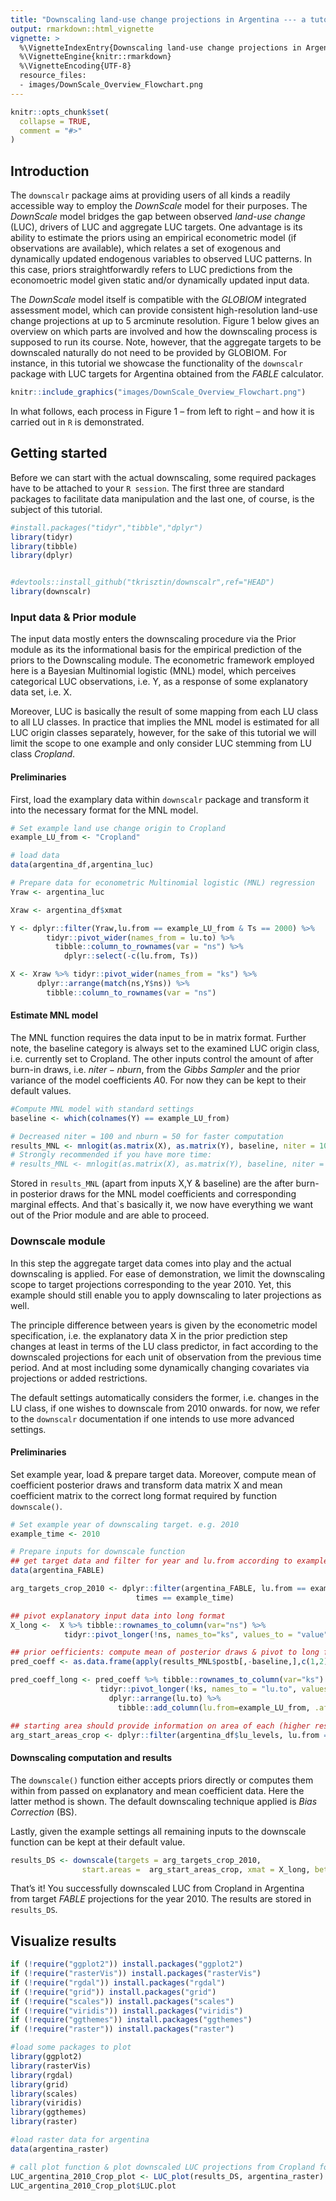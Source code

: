 ```yaml
---
title: "Downscaling land-use change projections in Argentina --- a tutorial using `downscalr`"
output: rmarkdown::html_vignette
vignette: >
  %\VignetteIndexEntry{Downscaling land-use change projections in Argentina --- a tutorial using `downscalr`}
  %\VignetteEngine{knitr::rmarkdown}
  %\VignetteEncoding{UTF-8}
  resource_files:
  - images/DownScale_Overview_Flowchart.png
---
```


```r
knitr::opts_chunk$set(
  collapse = TRUE,
  comment = "#>"
)
```

## Introduction

The `downscalr` package aims at providing users of all kinds a readily accessible way to employ the *DownScale* model for their purposes. The *DownScale* model bridges the gap between observed *land-use change* (LUC), drivers of LUC and aggregate LUC targets. One advantage is its ability to estimate the priors using an empirical econometric model (if observations are available), which relates a set of exogenous and dynamically updated endogenous variables to observed LUC patterns. In this case, priors straightforwardly refers to LUC predictions from the economoetric model given static and/or dynamically updated input data.

The *DownScale* model itself is compatible with the *GLOBIOM* integrated assessment model, which can provide consistent high-resolution land-use change projections at up to 5 arcminute resolution. Figure 1 below gives an overview on which parts are involved and how the downscaling process is supposed to run its course. Note, however, that the aggregate targets to be downscaled naturally do not need to be provided by GLOBIOM. For instance, in this tutorial we showcase the functionality of the `downscalr` package with LUC targets for Argentina obtained from the *FABLE* calculator.

```r
knitr::include_graphics("images/DownScale_Overview_Flowchart.png")
```

In what follows, each process in Figure 1 -- from left to right -- and how it is carried out in `R` is demonstrated.

## Getting started

Before we can start with the actual downscaling, some required packages have to be attached to your `R session`. The first three are standard packages to facilitate data manipulation and the last one, of course, is the subject of this tutorial.

```r
#install.packages("tidyr","tibble","dplyr")
library(tidyr)
library(tibble)
library(dplyr)


#devtools::install_github("tkrisztin/downscalr",ref="HEAD")
library(downscalr)
```

### Input data & Prior module

The input data mostly enters the downscaling procedure via the Prior module as its the informational basis for the empirical prediction of the priors to the Downscaling module. The econometric framework employed here is a Bayesian Multinomial logistic (MNL) model, which perceives categorical LUC observations, i.e. Y, as a response of some explanatory data set, i.e. X.

Moreover, LUC is basically the result of some mapping from each LU class to all LU classes. In practice that implies the MNL model is estimated for all LUC origin classes separately, however, for the sake of this tutorial we will limit the scope to one example and only consider LUC stemming from LU class *Cropland*.

#### Preliminaries

First, load the examplary data within `downscalr` package and transform it into the necessary format for the MNL model.

```r
# Set example land use change origin to Cropland
example_LU_from <- "Cropland"

# load data
data(argentina_df,argentina_luc)

# Prepare data for econometric Multinomial logistic (MNL) regression
Yraw <- argentina_luc

Xraw <- argentina_df$xmat

Y <- dplyr::filter(Yraw,lu.from == example_LU_from & Ts == 2000) %>%
        tidyr::pivot_wider(names_from = lu.to) %>%
          tibble::column_to_rownames(var = "ns") %>%
            dplyr::select(-c(lu.from, Ts))

X <- Xraw %>% tidyr::pivot_wider(names_from = "ks") %>%
      dplyr::arrange(match(ns,Y$ns)) %>%
        tibble::column_to_rownames(var = "ns")
```

#### Estimate MNL model

The MNL function requires the data input to be in matrix format. Further note, the baseline category is always set to the examined LUC origin class, i.e. currently set to Cropland. The other inputs control the amount of after burn-in draws, i.e. $niter-nburn$, from the *Gibbs Sampler* and the prior variance of the model coefficients $A0$. For now they can be kept to their default values.

```r
#Compute MNL model with standard settings
baseline <- which(colnames(Y) == example_LU_from)

# Decreased niter = 100 and nburn = 50 for faster computation 
results_MNL <- mnlogit(as.matrix(X), as.matrix(Y), baseline, niter = 100, nburn = 50, A0 = 10^4)
# Strongly recommended if you have more time: 
# results_MNL <- mnlogit(as.matrix(X), as.matrix(Y), baseline, niter = 2000, nburn = 1000, A0 = 10^4)
```

Stored in `results_MNL` (apart from inputs X,Y & baseline) are the after burn-in posterior draws for the MNL model coefficients and corresponding marginal effects. And that\`s basically it, we now have everything we want out of the Prior module and are able to proceed.

### Downscale module

In this step the aggregate target data comes into play and the actual downscaling is applied. For ease of demonstration, we limit the downscaling scope to target projections corresponding to the year 2010. Yet, this example should still enable you to apply downscaling to later projections as well.

The principle difference between years is given by the econometric model specification, i.e. the explanatory data X in the prior prediction step changes at least in terms of the LU class predictor, in fact according to the downscaled projections for each unit of observation from the previous time period. And at most including some dynamically changing covariates via projections or added restrictions.

The default settings automatically considers the former, i.e. changes in the LU class, if one wishes to downscale from 2010 onwards. for now, we refer to the `downscalr` documentation if one intends to use more advanced settings.

#### Preliminaries

Set example year, load & prepare target data. Moreover, compute mean of coefficient posterior draws and transform data matrix X and mean coefficient matrix to the correct long format required by function `downscale()`.

```r
# Set example year of downscaling target. e.g. 2010
example_time <- 2010

# Prepare inputs for downscale function
## get target data and filter for year and lu.from according to example, i.e. 2010 & cropland
data(argentina_FABLE)

arg_targets_crop_2010 <- dplyr::filter(argentina_FABLE, lu.from == example_LU_from &
                            times == example_time)

## pivot explanatory input data into long format
X_long <-  X %>% tibble::rownames_to_column(var="ns") %>%
            tidyr::pivot_longer(!ns, names_to="ks", values_to = "value")

## prior oefficients: compute mean of posterior draws & pivot to long format  
pred_coeff <- as.data.frame(apply(results_MNL$postb[,-baseline,],c(1,2),mean))

pred_coeff_long <- pred_coeff %>% tibble::rownames_to_column(var="ks") %>%
                    tidyr::pivot_longer(!ks, names_to = "lu.to", values_to="value") %>% 
                      dplyr::arrange(lu.to) %>% 
                        tibble::add_column(lu.from=example_LU_from, .after="ks")

## starting area should provide information on area of each (higher resolution) grid cell, i.e ns
arg_start_areas_crop <- dplyr::filter(argentina_df$lu_levels, lu.from == example_LU_from)
```

#### Downscaling computation and results

The `downscale()` function either accepts priors directly or computes them within from passed on explanatory and mean coefficient data. Here the latter method is shown. The default downscaling technique applied is *Bias Correction* (BS).

Lastly, given the example settings all remaining inputs to the downscale function can be kept at their default value.

```r
results_DS <- downscale(targets = arg_targets_crop_2010, 
                start.areas =  arg_start_areas_crop, xmat = X_long, betas = pred_coeff_long)
```

That's it! You successfully downscaled LUC from Cropland in Argentina from target *FABLE* projections for the year 2010. The results are stored in `results_DS`.

## Visualize results
```r
if (!require("ggplot2")) install.packages("ggplot2")
if (!require("rasterVis")) install.packages("rasterVis")
if (!require("rgdal")) install.packages("rgdal")
if (!require("grid")) install.packages("grid")
if (!require("scales")) install.packages("scales")
if (!require("viridis")) install.packages("viridis")
if (!require("ggthemes")) install.packages("ggthemes")
if (!require("raster")) install.packages("raster")
```

```r
#load some packages to plot
library(ggplot2)
library(rasterVis)
library(rgdal)
library(grid)
library(scales)
library(viridis)
library(ggthemes)
library(raster)
```


```r
#load raster data for argentina
data(argentina_raster)

# call plot function & plot downscaled LUC projections from Cropland for the year 2010
LUC_argentina_2010_Crop_plot <- LUC_plot(results_DS, argentina_raster)
LUC_argentina_2010_Crop_plot$LUC.plot
```


